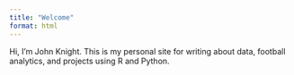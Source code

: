 ```yaml
---
title: "Welcome"
format: html
---
```


Hi, I'm John Knight. This is my personal site for writing about data, football analytics, and projects using R and Python.
